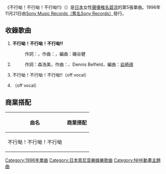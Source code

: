 {{unreferenced|time=2017-02-21T07:02:55+00:00}}
{{Infobox Single
| Name            = 不行呦！不行呦！不行呦!!<br /><small>（{{lang|ja|だめよ！だめよ！だめよ!!}}）</small>
| Artist          = [[椎名碧流|椎名碧流]]
| Album           =  
| A-side          = 
| B-side          = {{lang|ja|やさしいひとになりましょう}}
| Released        = [[1996年|1996年]][[11月21日|11月21日]]
| Format          = [[單曲|8cm單曲]]
| Recorded        =
| Genre           = [[日本流行音樂|J-POP]]（[[動畫歌曲|動畫歌曲]]）
| Length          = 
| Label           = [[Sony_Music_Records|Sony Records]]（SRDL-4306）
| Writer          = {{link-ja|中山加奈子|中山加奈子}}（作詞#1）<br/>{{link-ja|羽場仁志|羽場仁志}}（作曲#1）<br/>{{link-ja|森浩美|森浩美}}（作詞#2）<br />{{link-ja|Joey Carbone|ジョーイ・カーボーン}}、Dennis Belfield（作曲#2）
| Producer        =
| Certification   =
| Chart position  = * 第28名<small>（[[Oricon公信榜|Oricon]]）</small>
| Last single     = 空{{lang|ja|をあきらめない}}<br />（1996年）
| This single     = '''不行呦！不行呦！不行呦!!'''<br />（1996年）
| Next single     = 色褪{{lang|ja|せない}}瞬間<br />（1996年）
| Misc = 
}}
《不行呦！不行呦！不行呦!!》（{{lang-ja|だめよ！だめよ！だめよ!!}}）是[[日本|日本]]女性[[聲優|聲優]][[椎名碧流|椎名碧流]]的第5張單曲。1996年11月21日由[[Sony_Music_Records|Sony Music Records（舊名Sony Records）]]發行。

== 收錄歌曲 ==
# '''不行呦！不行呦！不行呦!!'''
#: 作詞：{{link-ja|中山加奈子|中山加奈子}}，作曲：{{link-ja|羽場仁志|羽場仁志}}，編曲：磯谷健
# '''{{lang|ja|やさしいひとになりましょう}}'''
#: 作詞：森浩美，作曲：{{link-ja|Joey Carbone|ジョーイ・カーボーン}}、Dennis Belfield，編曲：[[岩崎琢|岩崎琢]]
# 不行呦！不行呦！不行呦!!（off vocal）
# {{lang|ja|やさしいひとになりましょう}}（off vocal）

== 商業搭配 ==
{|class="wikitable"
!曲名!!商業搭配
|-
|不行呦！不行呦！不行呦!!||[[NHK教育頻道|NHK教育]][[電視動畫|電視動畫]]《{{link-ja|YAT安心！宇宙旅行|YAT安心!宇宙旅行}}》第1期前半季片尾主題曲
|}
{{Single-stub}}
{{椎名碧流}}
{{DEFAULTSORT:Dameyo！Dameyo！Dameyo!!}}
[[Category:1996年單曲|Category:1996年單曲]]
[[Category:日本索尼音樂娛樂歌曲|Category:日本索尼音樂娛樂歌曲]]
[[Category:NHK動畫主題曲|Category:NHK動畫主題曲]]